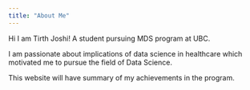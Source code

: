 ```yaml
---
title: "About Me"
---
```


Hi I am Tirth Joshi! A student pursuing MDS program at UBC.

I am passionate about implications of data science in healthcare which motivated me to pursue the field of Data Science.

This website will have summary of my achievements in the program. 
